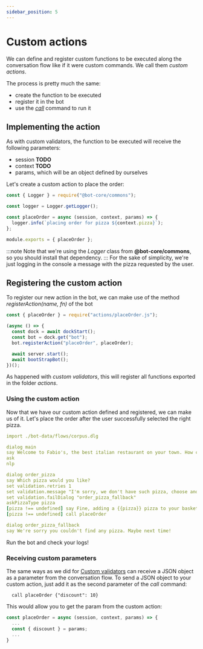 ```yaml
---
sidebar_position: 5
---
```



# Custom actions

We can define and register custom functions to be executed along the conversation flow like if it were custom
commands. We call them _custom actions_.

The process is pretty much the same:

- create the function to be executed
- register it in the bot
- use the [_call_](/bot-orchestration/dlg_commands_reference#call) command to run it

## Implementing the action

As with custom validators, the function to be executed will receive the following parameters:

- session **TODO**<!-- [session](/technical-reference/key_concepts#session) -->
- context **TODO**<!-- [context](/technical-reference/key_concepts#context) -->
- params, which will be an object defined by ourselves

Let's create a custom action to place the order:

```js title="actions/placeOrder.js"
const { Logger } = require("@bot-core/commons");

const logger = Logger.getLogger();

const placeOrder = async (session, context, params) => {
  logger.info(`placing order for pizza ${context.pizza}`);
};

module.exports = { placeOrder };
```

:::note
Note that we're using the _Logger_ class from **@bot-core/commons**, so you should install that dependency.
:::
For the sake of simplicity, we're just logging in the console a message with the pizza requested by the user.

## Registering the custom action

To register our new action in the bot, we can make use of the method _registerAction(name, fn)_ of
the <GithubLink to="packages/bot/src/bot.js">bot</GithubLink>

```js {4}
const { placeOrder } = require("actions/placeOrder.js");

(async () => {
  const dock = await dockStart();
  const bot = dock.get("bot");
  bot.registerAction("placeOrder", placeOrder);

  await server.start();
  await bootStrapBot();
})();
```

As happened with _custom validators_, this will register all functions exported in the folder _actions_.

### Using the custom action

Now that we have our custom action defined and registered, we can make us of it. Let's place the order after the user
successfully selected the right pizza.

```yaml title=bot-data/flows/basic-script.dlg {15}
import ./bot-data/flows/corpus.dlg

dialog main
say Welcome to Fabio's, the best italian restaurant on your town. How can we help you?
ask
nlp

dialog order_pizza
say Which pizza would you like?
set validation.retries 1
set validation.message "I'm sorry, we don't have such pizza, choose another one, please"
set validation.failDialog "order_pizza_fallback"
askPizzaType pizza
[pizza !== undefined] say Fine, adding a {{pizza}} pizza to your basket.
[pizza !== undefined] call placeOrder

dialog order_pizza_fallback
say We're sorry you couldn't find any pizza. Maybe next time!
```

Run the bot and check your logs!

### Receiving custom parameters

The same ways as we did for [Custom validators](./gather_user_input#receiving-custom-parameters) can receive a JSON object
as a parameter from the conversation flow.
To send a JSON object to your custom action, just add it as the second parameter of the _call_ command:

```
  call placeOrder {"discount": 10}
```

This would allow you to get the param from the custom action:

```js
const placeOrder = async (session, context, params) => {
  ...
  const { discount } = params;
  ...
}
```
